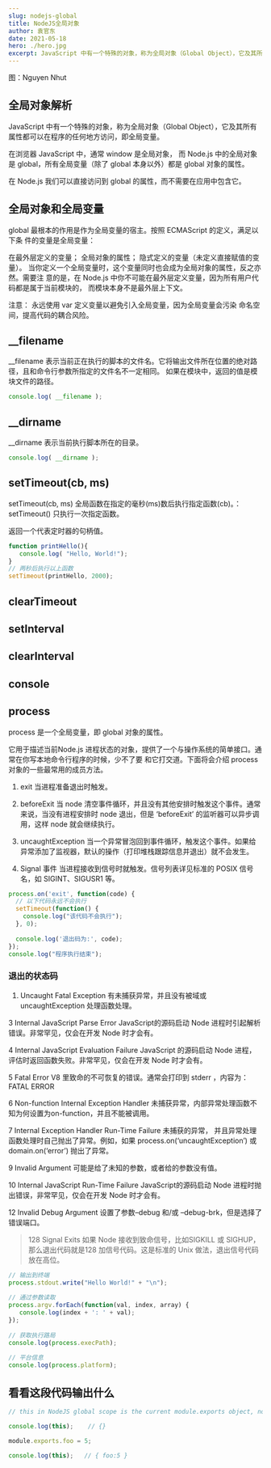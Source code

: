```yaml
---
slug: nodejs-global
title: NodeJS全局对象
author: 袁官东
date: 2021-05-18
hero: ./hero.jpg
excerpt: JavaScript 中有一个特殊的对象，称为全局对象（Global Object），它及其所有属性都可以在程序的任何地方访问，即全局变量。
---
```

<div className={'img-desc'}>图：Nguyen Nhut</div>


<div className='art-container'><Music id="478507889" /></div>

## 全局对象解析

JavaScript 中有一个特殊的对象，称为全局对象（Global Object），它及其所有属性都可以在程序的任何地方访问，即全局变量。

在浏览器 JavaScript 中，通常 window 是全局对象， 而 Node.js 中的全局对象是 global，所有全局变量（除了 global 本身以外）都是 global 对象的属性。

在 Node.js 我们可以直接访问到 global 的属性，而不需要在应用中包含它。


## 全局对象和全局变量

global 最根本的作用是作为全局变量的宿主。按照 ECMAScript 的定义，满足以下条 件的变量是全局变量：

在最外层定义的变量；
全局对象的属性；
隐式定义的变量（未定义直接赋值的变量）。
当你定义一个全局变量时，这个变量同时也会成为全局对象的属性，反之亦然。需要注 意的是，在 Node.js 中你不可能在最外层定义变量，因为所有用户代码都是属于当前模块的， 而模块本身不是最外层上下文。

注意： 永远使用 var 定义变量以避免引入全局变量，因为全局变量会污染 命名空间，提高代码的耦合风险。


## __filename

__filename 表示当前正在执行的脚本的文件名。它将输出文件所在位置的绝对路径，且和命令行参数所指定的文件名不一定相同。 如果在模块中，返回的值是模块文件的路径。

```js
console.log( __filename );
```

## __dirname

__dirname 表示当前执行脚本所在的目录。

```js
console.log( __dirname );
```

## setTimeout(cb, ms)

setTimeout(cb, ms) 全局函数在指定的毫秒(ms)数后执行指定函数(cb)。：setTimeout() 只执行一次指定函数。

返回一个代表定时器的句柄值。


```js
function printHello(){
   console.log( "Hello, World!");
}
// 两秒后执行以上函数
setTimeout(printHello, 2000);

```

## clearTimeout

## setInterval

## clearInterval

## console

## process

process 是一个全局变量，即 global 对象的属性。

它用于描述当前Node.js 进程状态的对象，提供了一个与操作系统的简单接口。通常在你写本地命令行程序的时候，少不了要 和它打交道。下面将会介绍 process 对象的一些最常用的成员方法。

1. exit
当进程准备退出时触发。

2. beforeExit
当 node 清空事件循环，并且没有其他安排时触发这个事件。通常来说，当没有进程安排时 node 退出，但是 ‘beforeExit’ 的监听器可以异步调用，这样 node 就会继续执行。

3. uncaughtException
当一个异常冒泡回到事件循环，触发这个事件。如果给异常添加了监视器，默认的操作（打印堆栈跟踪信息并退出）就不会发生。

4. Signal 事件
当进程接收到信号时就触发。信号列表详见标准的 POSIX 信号名，如 SIGINT、SIGUSR1 等。

```js
process.on('exit', function(code) {
  // 以下代码永远不会执行
  setTimeout(function() {
    console.log("该代码不会执行");
  }, 0);
   
  console.log('退出码为:', code);
});
console.log("程序执行结束");

```

### 退出的状态码

1. Uncaught Fatal Exception
有未捕获异常，并且没有被域或 uncaughtException 处理函数处理。

3	Internal JavaScript Parse Error
JavaScript的源码启动 Node 进程时引起解析错误。非常罕见，仅会在开发 Node 时才会有。

4	Internal JavaScript Evaluation Failure
JavaScript 的源码启动 Node 进程，评估时返回函数失败。非常罕见，仅会在开发 Node 时才会有。

5	Fatal Error
V8 里致命的不可恢复的错误。通常会打印到 stderr ，内容为： FATAL ERROR

6	Non-function Internal Exception Handler
未捕获异常，内部异常处理函数不知为何设置为on-function，并且不能被调用。

7	Internal Exception Handler Run-Time Failure
未捕获的异常， 并且异常处理函数处理时自己抛出了异常。例如，如果 process.on(‘uncaughtException’) 或 domain.on(‘error’) 抛出了异常。

9	Invalid Argument
可能是给了未知的参数，或者给的参数没有值。

10	Internal JavaScript Run-Time Failure
JavaScript的源码启动 Node 进程时抛出错误，非常罕见，仅会在开发 Node 时才会有。

12	Invalid Debug Argument
设置了参数–debug 和/或 –debug-brk，但是选择了错误端口。

>128	Signal Exits
如果 Node 接收到致命信号，比如SIGKILL 或 SIGHUP，那么退出代码就是128 加信号代码。这是标准的 Unix 做法，退出信号代码放在高位。

```js
// 输出到终端
process.stdout.write("Hello World!" + "\n");
 
// 通过参数读取
process.argv.forEach(function(val, index, array) {
   console.log(index + ': ' + val);
});
 
// 获取执行路局
console.log(process.execPath);
 
// 平台信息
console.log(process.platform);

```

## 看看这段代码输出什么


```js
// this in NodeJS global scope is the current module.exports object, not the global object.

console.log(this);    // {}

module.exports.foo = 5;

console.log(this);   // { foo:5 }
```